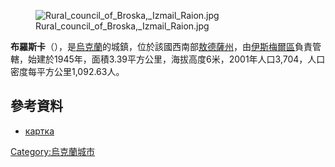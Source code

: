 [[Image:Rural_council_of_Broska,_Izmail_Raion.jpg|right]]

'''布羅斯卡'''（{{lang-uk|Броска}}），是[[烏克蘭|烏克蘭]]的城鎮，位於該國西南部[[敖德薩州|敖德薩州]]，由[[伊斯梅爾區|伊斯梅爾區]]負責管轄，始建於1945年，面積3.39平方公里，海拔高度6米，2001年人口3,704，人口密度每平方公里1,092.63人。

{{coord|45|22|10|N|28|47|10|E|scale:30000|display=title}}

==參考資料==
* [http://gska2.rada.gov.ua/pls/z7502/A005?rdat1=12.06.2009&rf7571=24152 картка]{{dead link|date=2018年2月 |bot=InternetArchiveBot |fix-attempted=yes }}

{{Ukraine-geo-stub}}
[[Category:烏克蘭城市|Category:烏克蘭城市]]